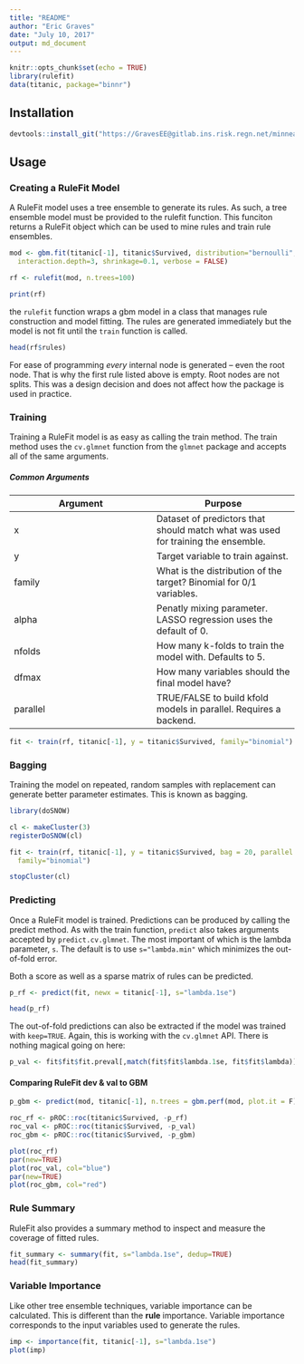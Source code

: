 ```yaml
---
title: "README"
author: "Eric Graves"
date: "July 10, 2017"
output: md_document
---
```


```r
knitr::opts_chunk$set(echo = TRUE)
library(rulefit)
data(titanic, package="binnr")
```

## Installation

```r
devtools::install_git("https://GravesEE@gitlab.ins.risk.regn.net/minneapolis-r-packages/rulefit.git")
```

## Usage

### Creating a RuleFit Model

A RuleFit model uses a tree ensemble to generate its rules. As such, a tree 
ensemble model must be provided to the rulefit function. This funciton returns
a RuleFit object which can be used to mine rules and train rule ensembles.

```r

mod <- gbm.fit(titanic[-1], titanic$Survived, distribution="bernoulli",
  interaction.depth=3, shrinkage=0.1, verbose = FALSE)

rf <- rulefit(mod, n.trees=100)

print(rf)
```

the `rulefit` function wraps a gbm model in a class that manages rule
construction and model fitting. The rules are generated immediately but the
model is not fit until the `train` function is called.

```r
head(rf$rules)
```

For ease of programming *every* internal node is generated -- even the root
node. That is why the first rule listed above is empty. Root nodes are not
splits. This was a design decision and does not affect how the package is used
in practice.

### Training

Training a RuleFit model is as easy as calling the train method. The train
method uses the `cv.glmnet` function from the `glmnet` package and accepts all
of the same arguments.

##### Common Arguments
Argument | Purpose
---|---
x | Dataset of predictors that should match what was used for training the ensemble.
y | Target variable to train against.
family | What is the distribution of the target? Binomial for 0/1 variables.
alpha | Penatly mixing parameter. LASSO regression uses the default of 0.
nfolds | How many k-folds to train the model with. Defaults to 5.
dfmax | How many variables should the final model have?
parallel | TRUE/FALSE to build kfold models in parallel. Requires a backend.

```r
fit <- train(rf, titanic[-1], y = titanic$Survived, family="binomial")
```

### Bagging

Training the model on repeated, random samples with replacement can generate
better parameter estimates. This is known as bagging.

```r
library(doSNOW)

cl <- makeCluster(3)
registerDoSNOW(cl)

fit <- train(rf, titanic[-1], y = titanic$Survived, bag = 20, parallel = TRUE, 
  family="binomial")

stopCluster(cl)
```

### Predicting

Once a RuleFit model is trained. Predictions can be produced by calling the 
predict method. As with the train function, `predict` also takes arguments
accepted by `predict.cv.glmnet`. The most important of which is the lambda
parameter, `s`. The default is to use `s="lambda.min"` which minimizes the
out-of-fold error.

Both a score as well as a sparse matrix of rules can be predicted.

```r
p_rf <- predict(fit, newx = titanic[-1], s="lambda.1se")

head(p_rf)
```

The out-of-fold predictions can also be extracted if the model was trained with
`keep=TRUE`. Again, this is working with the `cv.glmnet` API. There is nothing
magical going on here:

```r
p_val <- fit$fit$fit.preval[,match(fit$fit$lambda.1se, fit$fit$lambda)]
```

#### Comparing RuleFit dev & val to GBM

```r

p_gbm <- predict(mod, titanic[-1], n.trees = gbm.perf(mod, plot.it = F))

roc_rf <- pROC::roc(titanic$Survived, -p_rf)
roc_val <- pROC::roc(titanic$Survived, -p_val)
roc_gbm <- pROC::roc(titanic$Survived, -p_gbm)

plot(roc_rf)
par(new=TRUE)
plot(roc_val, col="blue")
par(new=TRUE)
plot(roc_gbm, col="red")

```

### Rule Summary

RuleFit also provides a summary method to inspect and measure the coverage of
fitted rules.

```r

fit_summary <- summary(fit, s="lambda.1se", dedup=TRUE)
head(fit_summary)

```

### Variable Importance

Like other tree ensemble techniques, variable importance can be calculated. This
is different than the **rule** importance. Variable importance corresponds to
the input variables used to generate the rules.

```r
imp <- importance(fit, titanic[-1], s="lambda.1se")
plot(imp)
```